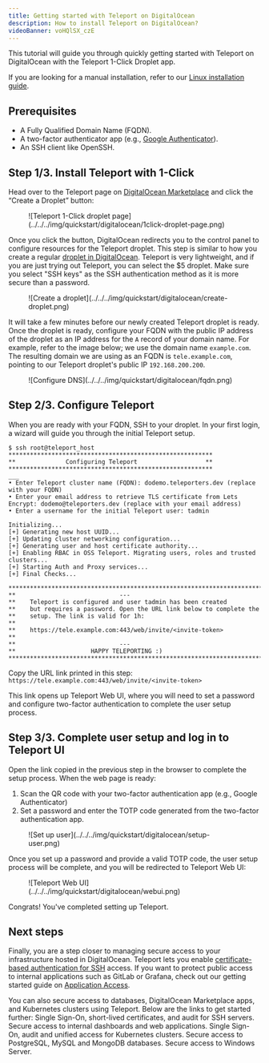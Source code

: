 ```yaml
---
title: Getting started with Teleport on DigitalOcean
description: How to install Teleport on DigitalOcean?
videoBanner: voHQlSX_czE
---
```


This tutorial will guide you through quickly getting started with Teleport on
DigitalOcean with the Teleport 1-Click Droplet app.

<Notice type="tip">

If you are looking for a manual installation, refer to our [Linux installation guide](../../getting-started/linux-server.mdx). 

</Notice>

## Prerequisites
- A Fully Qualified Domain Name (FQDN).
- A two-factor authenticator app (e.g., [Google Authenticator](https://www.google.com/landing/2step/)).
- An SSH client like OpenSSH.

## Step 1/3. Install Teleport with 1-Click

Head over to the Teleport page on [DigitalOcean Marketplace](https://marketplace.digitalocean.com/apps/teleport) and click the “Create a Droplet” button:

<Figure align="left" bordered caption="Teleport 1-Click droplet page">
  ![Teleport 1-Click droplet page](../../../img/quickstart/digitalocean/1click-droplet-page.png)
</Figure>


Once you click the button, DigitalOcean redirects you to the control panel to configure resources for the Teleport droplet. This step is similar to how you create a regular [droplet in DigitalOcean](https://docs.digitalocean.com/products/droplets/how-to/create/). Teleport is very lightweight, and if you are just trying out Teleport, you can select the $5 droplet. Make sure you select "SSH keys" as the SSH authentication method as it is more secure than a password.
<Figure align="left" bordered caption="Create a droplet">
  ![Create a droplet](../../../img/quickstart/digitalocean/create-droplet.png)
</Figure>

It will take a few minutes before our newly created Teleport droplet is ready. Once the droplet is ready, configure your FQDN with the public IP address of the droplet as an IP address for the `A` record of your domain name. 
For example, refer to the image below; we use the domain name `example.com`. The resulting domain we are using as an FQDN is `tele.example.com`, pointing to our Teleport droplet's public IP `192.168.200.200`.
<Figure align="left" bordered caption="Configure DNS">
  ![Configure DNS](../../../img/quickstart/digitalocean/fqdn.png)
</Figure>

## Step 2/3. Configure Teleport
When you are ready with your FQDN, SSH to your droplet. In your first login, a wizard will guide you through the initial Teleport setup.

```
$ ssh root@teleport_host
*********************************************************
**              Configuring Teleport                   **
*********************************************************
___
• Enter Teleport cluster name (FQDN): dodemo.teleporters.dev (replace with your FQDN)
• Enter your email address to retrieve TLS certificate from Lets Encrypt: dodemo@teleporters.dev (replace with your email address)
• Enter a username for the initial Teleport user: tadmin

Initializing...
[+] Generating new host UUID...
[+] Updating cluster networking configuration...
[+] Generating user and host certificate authority...
[+] Enabling RBAC in OSS Teleport. Migrating users, roles and trusted clusters...
[+] Starting Auth and Proxy services...
[+] Final Checks...

***************************************************************************
**                             ---
**    Teleport is configured and user tadmin has been created
**    but requires a password. Open the URL link below to complete the
**    setup. The link is valid for 1h:
**
**    https://tele.example.com:443/web/invite/<invite-token>
**
**                             ---
**                     HAPPY TELEPORTING :)
***************************************************************************
```

Copy the URL link printed in this step:
`https://tele.example.com:443/web/invite/<invite-token>`

This link opens up Teleport Web UI, where you will need to set a password and configure two-factor authentication to complete the user setup process.

## Step 3/3. Complete user setup and log in to Teleport UI
Open the link copied in the previous step in the browser to complete the setup process. When the web page is ready:
1. Scan the QR code with your two-factor authentication app (e.g., Google Authenticator)
2. Set a password and enter the TOTP code generated from the two-factor authentication app.
<Figure align="left" bordered caption="Set up user">
  ![Set up user](../../../img/quickstart/digitalocean/setup-user.png)
</Figure>


Once you set up a password and provide a valid TOTP code, the user setup process will be complete, and you will be redirected to Teleport Web UI:

<Figure align="left" bordered caption="Teleport Web UI">
  ![Teleport Web UI](../../../img/quickstart/digitalocean/webui.png)
</Figure>


Congrats! You've completed setting up Teleport.

## Next steps
Finally, you are a step closer to managing secure access to your infrastructure hosted in DigitalOcean.
Teleport lets you enable [certificate-based authentication for SSH](../../server-access/getting-started.mdx) access. If you want to protect public access to internal applications such as GitLab or Grafana, check out our getting started guide on [Application Access](../../application-access/getting-started.mdx).  

You can also secure access to databases, DigitalOcean Marketplace apps, and Kubernetes clusters using Teleport. Below are the links to get started further:
<TileSet>
  <Tile icon="server" title="Server Access" href="../server-access/getting-started.mdx">
    Single Sign-On, short-lived certificates, and audit for SSH servers.
  </Tile>
  <Tile icon="window" title="Application Access" href="../application-access/getting-started.mdx">
    Secure access to internal dashboards and web applications.
  </Tile>
  <Tile icon="kubernetes" title="Kubernetes Access" href="../kubernetes-access/getting-started.mdx">
    Single Sign-On, audit and unified access for Kubernetes clusters.
  </Tile>
  <Tile icon="database" title="Database Access" href="../database-access/getting-started.mdx">
    Secure access to PostgreSQL, MySQL and MongoDB databases.
  </Tile>
  <Tile icon="desktop" title="Desktop Access" href="../desktop-access/getting-started.mdx">
    Secure access to Windows Server.
  </Tile>
</TileSet>
